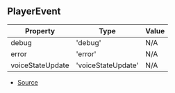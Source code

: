 ## PlayerEvent

| Property | Type | Value |
| ----------- | ----------- | ----------- |
| debug | 'debug' | N/A |
| error | 'error' | N/A |
| voiceStateUpdate | 'voiceStateUpdate' | N/A |


- [Source](https://github.com/Androz2091/discord-player/blob/fe42dd7/packages/discord-player/src/types/types.ts#L192)